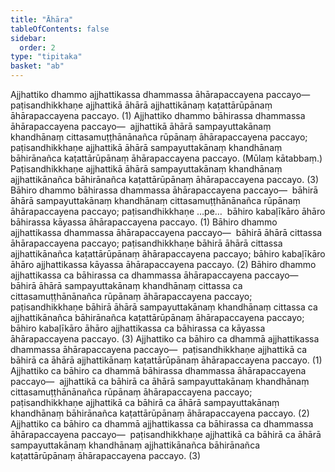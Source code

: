 ```yaml
---
title: "Āhāra"
tableOfContents: false
sidebar:
  order: 2
type: "tipitaka"
basket: "ab"
---
```



<DynamicBreadcrumb />

<Division number="350">

<Paragraph number="3185">
Ajjhattiko dhammo ajjhattikassa dhammassa āhārapaccayena paccayo—  paṭisandhikkhaṇe ajjhattikā āhārā ajjhattikānaṃ kaṭattārūpānaṃ āhārapaccayena paccayo. (1)
</Paragraph>

<Paragraph number="3186">
Ajjhattiko dhammo bāhirassa dhammassa āhārapaccayena paccayo—  ajjhattikā āhārā sampayuttakānaṃ khandhānaṃ cittasamuṭṭhānānañca rūpānaṃ āhārapaccayena paccayo; paṭisandhikkhaṇe ajjhattikā āhārā sampayuttakānaṃ khandhānaṃ bāhirānañca kaṭattārūpānaṃ āhārapaccayena paccayo. (Mūlaṃ kātabbaṃ.) Paṭisandhikkhaṇe ajjhattikā āhārā sampayuttakānaṃ khandhānaṃ ajjhattikānañca bāhirānañca kaṭattārūpānaṃ āhārapaccayena paccayo. (3)
</Paragraph>

</Division>
<Division number="351">

<Paragraph number="3187">
Bāhiro dhammo bāhirassa dhammassa āhārapaccayena paccayo—  bāhirā āhārā sampayuttakānaṃ khandhānaṃ cittasamuṭṭhānānañca rūpānaṃ āhārapaccayena paccayo; paṭisandhikkhaṇe …pe…  bāhiro kabaḷīkāro āhāro bāhirassa kāyassa āhārapaccayena paccayo. (1)
</Paragraph>

<Paragraph number="3188">
Bāhiro dhammo ajjhattikassa dhammassa āhārapaccayena paccayo—  bāhirā āhārā cittassa āhārapaccayena paccayo; paṭisandhikkhaṇe bāhirā āhārā cittassa ajjhattikānañca kaṭattārūpānaṃ āhārapaccayena paccayo; bāhiro kabaḷīkāro āhāro ajjhattikassa kāyassa āhārapaccayena paccayo. (2)
</Paragraph>

<Paragraph number="3189">
Bāhiro dhammo ajjhattikassa ca bāhirassa ca dhammassa āhārapaccayena paccayo—  bāhirā āhārā sampayuttakānaṃ khandhānaṃ cittassa ca cittasamuṭṭhānānañca rūpānaṃ āhārapaccayena paccayo; paṭisandhikkhaṇe bāhirā āhārā sampayuttakānaṃ khandhānaṃ cittassa ca ajjhattikānañca bāhirānañca kaṭattārūpānaṃ āhārapaccayena paccayo; bāhiro kabaḷīkāro āhāro ajjhattikassa ca bāhirassa ca kāyassa āhārapaccayena paccayo. (3)
</Paragraph>

</Division>
<Division number="352">

<Paragraph number="3190">
Ajjhattiko ca bāhiro ca dhammā ajjhattikassa dhammassa āhārapaccayena paccayo—  paṭisandhikkhaṇe ajjhattikā ca bāhirā ca āhārā ajjhattikānaṃ kaṭattārūpānaṃ āhārapaccayena paccayo. (1)
</Paragraph>

<Paragraph number="3191">
Ajjhattiko ca bāhiro ca dhammā bāhirassa dhammassa āhārapaccayena paccayo—  ajjhattikā ca bāhirā ca āhārā sampayuttakānaṃ khandhānaṃ cittasamuṭṭhānānañca rūpānaṃ āhārapaccayena paccayo; paṭisandhikkhaṇe ajjhattikā ca bāhirā ca āhārā sampayuttakānaṃ khandhānaṃ bāhirānañca kaṭattārūpānaṃ āhārapaccayena paccayo. (2)
</Paragraph>

<Paragraph number="3192">
Ajjhattiko ca bāhiro ca dhammā ajjhattikassa ca bāhirassa ca dhammassa āhārapaccayena paccayo—  paṭisandhikkhaṇe ajjhattikā ca bāhirā ca āhārā sampayuttakānaṃ khandhānaṃ ajjhattikānañca bāhirānañca kaṭattārūpānaṃ āhārapaccayena paccayo. (3)
</Paragraph>
</Division>